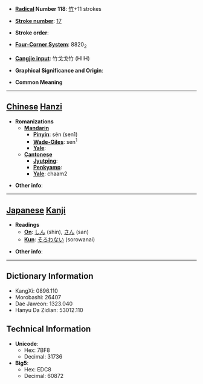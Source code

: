 * '''[[Wiktionary:Chinese radical index| Radical]] Number 118''': [[Wiktionary:Chinese radical index 竹|竹]]+11 strokes

* '''[[Wiktionary:Chinese total strokes index|Stroke number]]''': [[Wiktionary:Chinese total strokes index 17|17]]

* '''Stroke order''': 

* '''[[Wiktionary:Chinese four corner index|Four-Corner System]]''': 8820<sub>2</sub>

* '''[[Wiktionary:Chinese Cangjie index|Cangjie input]]''': 竹戈戈竹 (HIIH)

* '''Graphical Significance and Origin''': 

* '''Common Meaning'''

----

== [[Chinese]] [[Hanzi]] ==

* '''Romanizations'''
** '''[[Mandarin]]'''
*** '''[[Pinyin]]''': sēn (sen1)
*** '''[[Wade-Giles]]''': sen<sup>1</sup>
*** '''[[Yale]]''': 
** '''[[Cantonese]]'''
*** '''[[Jyutping]]''':
*** '''[[Penkyamp]]''': 
*** '''[[Yale]]''': chaam2

* '''Other info''': 

----

== [[Japanese]] [[Kanji]] ==

* '''Readings'''
** '''[[On]]''': [[しん]] (shin), [[さん]] (san)
** '''[[Kun]]''': [[そろわない]] (sorowanai)

* '''Other info''':  

----

== Dictionary Information ==

* KangXi: 0896.110
* Morobashi: 26407
* Dae Jaweon: 1323.040
* Hanyu Da Zidian: 53012.110

== Technical Information ==

* '''Unicode''':
** Hex: 7BF8
** Decimal: 31736
* '''Big5''':
** Hex: EDC8
** Decimal: 60872